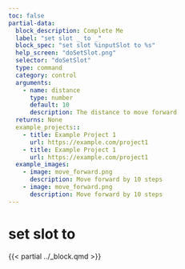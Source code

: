 ```yaml
---
toc: false
partial-data:
  block_description: Complete Me
  label: "set slot _ to _"
  block_spec: "set slot %inputSlot to %s"
  help_screen: "doSetSlot.png"
  selector: "doSetSlot"
  type: command
  category: control
  arguments:
    - name: distance
      type: number
      default: 10
      description: The distance to move forward
  returns: None
  example_projects::
    - title: Example Project 1
      url: https://example.com/project1
    - title: Example Project 1
      url: https://example.com/project1
  example_images:
    - image: move_forward.png
      description: Move forward by 10 steps
    - image: move_forward.png
      description: Move forward by 10 steps
---
```


# set slot  to {.unnumbered}

{{< partial ../_block.qmd >}}
